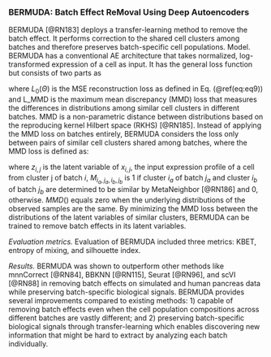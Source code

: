 
### BERMUDA: Batch Effect ReMoval Using Deep Autoencoders {#ch-5-2-1}

BERMUDA [@RN183]<!--[61]--> deploys a transfer-learning method to remove the batch effect. It performs correction to the shared cell clusters among batches and therefore preserves batch-specific cell populations.
Model.  BERMUDA has a conventional AE architecture that takes normalized, log-transformed expression of a cell as input. It has the general loss function but consists of two parts as 

\begin{equation}
L(\Theta) = L_{0}(\Theta) + \lambda L_{MMD}(\Theta) (\#eq:equ17)
\end{equation}


where $L_{0}(\Theta)$ is the MSE reconstruction loss as defined in Eq. (\@ref(eq:eq9)) and L_MMD is the maximum mean discrepancy (MMD) loss that measures the differences in distributions among similar cell clusters in different batches. MMD is a non-parametric distance between distributions based on the reproducing kernel Hilbert space (RKHS) [@RN185]<!--[51]-->. Instead of applying the MMD loss on batches entirely, BERMUDA considers the loss only between pairs of similar cell clusters shared among batches, where the MMD loss is defined as:

\begin{equation}
L_{MMD}(\Theta) = \sum_{i_{a},i_{b},j_{a},j_{b}}M_{i_{a},i_{b},j_{a},j_{b}}MMD(z_{i_{a},j_{a}},z_{i_{b}.j_{b}}) (\#eq:equ18)
\end{equation}

where $z_{i,j}$ is the latent variable of $x_{i,j}$, the input expression profile of a cell from cluster j of batch $i$, $M_{i_{a},j_{a},i_{b},j_{b}}$ is 1 if cluster $i_{a}$ of batch $j_{a}$  and cluster $i_{b}$ of batch $j_{b}$ are determined to be similar by MetaNeighbor [@RN186]<!--[62]--> and 0, otherwise. $MMD()$ equals zero when the underlying distributions of the observed samples are the same. By minimizing the MMD loss between the distributions of the latent variables of similar clusters, BERMUDA can be trained to remove batch effects in its latent variables.  

*Evaluation metrics.*  Evaluation of BERMUDA included three metrics: KBET, entropy of mixing, and silhouette index.  

*Results.* BERMUDA was shown to outperform other methods like mnnCorrect [@RN84]<!--[28]-->, BBKNN [@RN115]<!--[63]-->, Seurat [@RN96]<!--[9]-->, and scVI [@RN88]<!--[13]--> in removing batch effects on simulated and human pancreas data while preserving batch-specific biological signals.  BERMUDA provides several improvements compared to existing methods: 1) capable of removing batch effects even when the cell population compositions across different batches are vastly different; and 2) preserving batch-specific biological signals through transfer-learning which enables discovering new information that might be hard to extract by analyzing each batch individually.





